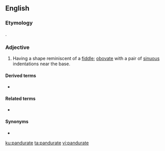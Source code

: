 ==English==

===Etymology===
{{etyl|la|en}} {{lena}} {{m|la|pandura||a pandore}}.

===Adjective===
{{en-adj}}

# {{lb|en|botany|of leaves}} Having a shape reminiscent of a [[fiddle]]; [[obovate]] with a pair of [[sinuous]] indentations near the base.

====Derived terms====
* {{l|en|obpandurate}}

====Related terms====
* {{l|en|lyrate}}

====Synonyms====
* {{l|en|panduriform}}

[[ku:pandurate]]
[[ta:pandurate]]
[[vi:pandurate]]